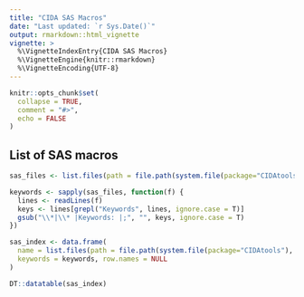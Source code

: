 ```yaml
---
title: "CIDA SAS Macros"
date: "Last updated: `r Sys.Date()`"
output: rmarkdown::html_vignette
vignette: >
  %\VignetteIndexEntry{CIDA SAS Macros}
  %\VignetteEngine{knitr::rmarkdown}
  %\VignetteEncoding{UTF-8}
---
```


```r
knitr::opts_chunk$set(
  collapse = TRUE,
  comment = "#>",
  echo = FALSE
)
```


## List of SAS macros

```r
sas_files <- list.files(path = file.path(system.file(package="CIDAtools"), "sas/"), full.names = T)

keywords <- sapply(sas_files, function(f) {
  lines <- readLines(f)
  keys <- lines[grepl("Keywords", lines, ignore.case = T)]
  gsub("\\*|\\* |Keywords: |;", "", keys, ignore.case = T)
})

sas_index <- data.frame(
  name = list.files(path = file.path(system.file(package="CIDAtools"), "sas/")), 
  keywords = keywords, row.names = NULL
)
```

```r
DT::datatable(sas_index)
```


